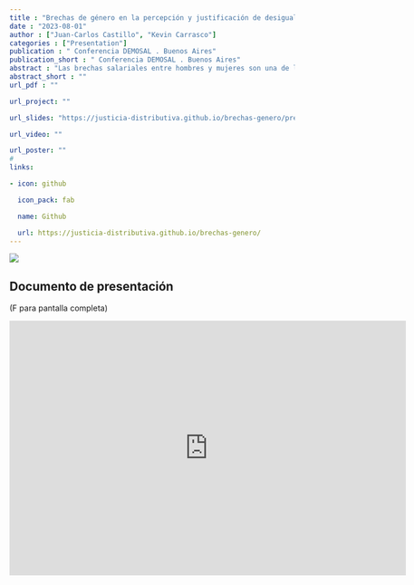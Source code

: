```yaml
---
title : "Brechas de género en la percepción y justificación de desigualdad salarial en Chile 1999-2019."
date : "2023-08-01"
author : ["Juan-Carlos Castillo", "Kevin Carrasco"]
categories : ["Presentation"]
publication : " Conferencia DEMOSAL . Buenos Aires"
publication_short : " Conferencia DEMOSAL . Buenos Aires"
abstract : "Las brechas salariales entre hombres y mujeres son una de las principales expresiones económicas de la desigualdad de género. De acuerdo a datos de la OCDE, en promedio en Chile los salarios de los hombres son un 12% más altos que los de las mujeres, llegando incluso a casi un 25% cuando se ajusta por horas trabajadas. Si bien existe amplia documentación de este tipo de brechas socioeconómicas, existe escasa investigación sobre si la desigualdad salarial entre hombres y mujeres es percibida y justificada en la población, mucho menos sobre los factores asociados a la percepción y justificación de estas brechas. Utilizando datos de la encuesta del International Social Survey Programme - ISSP (módulos desigualdad económica 1999, 2009 y 2019, levantados por CEP en Chile), el presente artículo se centra en un análisis descriptivo de los cambios de percepción y justificación de brechas salariales por género en los últimos 20 años. Los resultados indican que, si bien en Chile en promedio se percibe una alta desigualdad salarial, las mujeres perciben y justifican menor desigualdad salarial consistentemente a través del tiempo. Las implicancias de estos resultados en relación al impulso de cambios políticos y culturales que permitan reducir la brecha de género se abordan en las conclusiones."
abstract_short : ""
url_pdf : "" 

url_project: ""

url_slides: "https://justicia-distributiva.github.io/brechas-genero/presentations/DEMOSAL2023/DEMOSAL2023.html#1"

url_video: ""

url_poster: ""
# 
links:

- icon: github

  icon_pack: fab

  name: Github

  url: https://justicia-distributiva.github.io/brechas-genero/
---
```

![](https://justicia-distributiva.github.io/brechas-genero/presentations/DEMOSAL2023/images/DEMOSAL.png)

## Documento de presentación

(F para pantalla completa)

<iframe width="700"  height="450" src="https://justicia-distributiva.github.io/brechas-genero/presentations/DEMOSAL2023/DEMOSAL2023.html#1" title="Xaringan presentation" frameborder="0" allow="accelerometer; autoplay; clipboard-write; encrypted-media; gyroscope; picture-in-picture" allowfullscreen></iframe>
